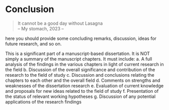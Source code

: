 # Conclusion {#sec-conc}


> It cannot be a good day without Lasagna  
>  -- My stomach, 2023 --

here you should provide some concluding remarks, discussion, ideas for future research, and so on. 

This is a significant part of a manuscript-based dissertation. It is NOT simply 
a summary of the manuscript chapters. It must include:
a. A full analysis of the findings in the various chapters in light of current research in the 
field
b. Discussion of the overall significance and contribution of the research to the field of 
study
c. Discussion and conclusions relating the chapters to each other and the overall field
d. Comments on strengths and weaknesses of the dissertation research
e. Evaluation of current knowledge and proposals for new ideas related to the field of 
study
f. Presentation of the status of relevant working hypotheses
g. Discussion of any potential applications of the research findings

